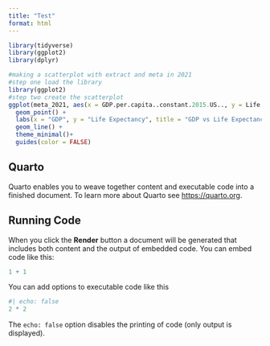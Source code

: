 ```yaml
---
title: "Test"
format: html
---
```

```r
library(tidyverse)
library(ggplot2)
library(dplyr)

#making a scatterplot with extract and meta in 2021
#step one load the library 
library(ggplot2)
#step two create the scatterplot 
ggplot(meta_2021, aes(x = GDP.per.capita..constant.2015.US.., y = Life.expectancy.at.birth..total..years., color = country)) +
  geom_point() +
  labs(x = "GDP", y = "Life Expectancy", title = "GDP vs Life Expectancy") +
  geom_line() +
  theme_minimal()+
  guides(color = FALSE)

```

## Quarto

Quarto enables you to weave together content and executable code into a finished document. To learn more about Quarto see <https://quarto.org>.

## Running Code

When you click the **Render** button a document will be generated that includes both content and the output of embedded code. You can embed code like this:

```r
1 + 1
```

You can add options to executable code like this 

```r
#| echo: false
2 * 2
```

The `echo: false` option disables the printing of code (only output is displayed).
